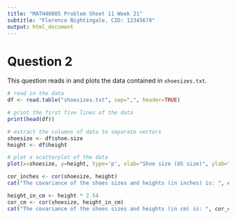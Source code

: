 ```yaml
---
title: "MATH40005 Problem Sheet 11 Week 21"
subtitle: "Florence Nightingale, CID: 12345678"
output: html_document
---
```


# Question 2

This question reads in and plots the data contained in `shoesizes.txt`.


<!--
This is a comment:
The R code block below is named "readshoesizes"; naming the code blocks is optional.

To create the HTML in RStudio, click on the "Knit" icon ("Knit to HTML").
If you cannot see a "Knit" icon, look for a "Preview" icon next to a gear.
Click on the drop-down arrow next to "Preview" and select "Knit to HTML".
-->

```r
# read in the data
df <- read.table("shoesizes.txt", sep=",", header=TRUE)

# print the first five lines of the data
print(head(df))

# extract the columns of data to separate vectors
shoesize <- df$shoe.size
height <- df$height 

# plot a scatterplot of the data
plot(x=shoesize, y=height, type='p', xlab="Shoe size (US size)", ylab="Height (inches")

cor_inches <- cor(shoesize, height)
cat("The covariance of the shoes sizes and heights (in inches) is: ", cor_inches, "\n")

height_in_cm <- height * 2.54
cor_cm <- cor(shoesize, height_in_cm)
cat("The covariance of the shoes sizes and heights (in cm) is: ", cor_cm, "\n")
```
